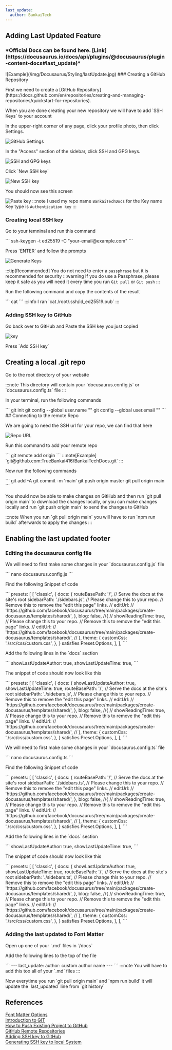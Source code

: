 ```yaml
---
last_update:
  author: BankaiTech
---
```


## Adding Last Updated Feature
<h3>*Official Docs can be found here. [Link](https://docusaurus.io/docs/api/plugins/@docusaurus/plugin-content-docs#last_update)*</h3>
![Example](/img/Docusaurus/Styling/lastUpdate.jpg)
### Creating a GitHub Repository
<p>First we need to create a [GitHub Repository](https://docs.github.com/en/repositories/creating-and-managing-repositories/quickstart-for-repositories).</p>
<p>When you are done creating your new repository we will have to add `SSH Keys` to your account</p>
<p>In the upper-right corner of any page, click your profile photo, then click Settings.</p>

![GitHub Settings](/img/Docusaurus/Styling/githubSettings.png)

<p>In the "Access" section of the sidebar, click SSH and GPG keys.</p>

![SSH and GPG keys](/img/Docusaurus/Styling/sshKeys.jpg)

<p>Click `New SSH key`</p>

![New SSH key](/img/Docusaurus/Styling/NewSSHkey.png)

<p>You should now see this screen</p>

![Paste key](/img/Docusaurus/Styling/addKey.jpg)
:::note
I used my repo name `BankaiTechDocs` for the Key name\
Key type is `Authentication key`
:::

### Creating local SSH key
<p>Go to your temninal and run this command</p>
```
ssh-keygen -t ed25519 -C "your-email@example.com"
```
<p>Press `ENTER` and follow the prompts</p>

![Generate Keys](/img/Docusaurus/Styling/generateKey.jpg)

:::tip[Recommended]
You do not need to enter a `passphrase` but it is recommended for security
:::warning
If you do use a Passphrase, please keep it safe as you will need it every time you run `Git pull` or `Git push`
:::

<p>Run the following command and copy the contents of the result</p>
```
cat <location of new ssh key>
```
:::info
I ran `cat /root/.ssh/id_ed25519.pub`
:::

### Adding SSH key to GitHub
<p>Go back over to GitHub and Paste the SSH key you just copied</p>

![key](/img/Docusaurus/Styling/key.jpg)

<p>Press `Add SSH key`</p>

## Creating a local .git repo
<p>Go to the root directory of your website</p>
:::note
This directory will contain your `docusaurus.config.js` or `docusaurus.config.ts` file
:::
<p>In your terminal, run the following commands</p>
```
git init
git config --global user.name "<USER_NAME>"
git config --global user.email "<USER_EMAIL>"
```
## Connecting to the remote Repo
<p>We are going to need the SSH url for your repo, we can find that here</p>

![Repo URL](/img/Docusaurus/Styling/sshUrl.jpg)

<p>Run this command to add your remote repo</p>
```
git remote add origin <SSh Repo URL>
```
:::note[Example]
`git@github.com:TrueBankai416/BankaiTechDocs.git`
:::

<p>Now run the following commands</p>
```
git add -A
git commit -m 'main'
git push  origin master
git pull origin main
```
<p>You should now be able to make changes on GitHub and then run `git pull origin main` to download the changes locally, or you can make changes locally and run `git push origin main` to send the changes to GitHub</p>
:::note
When you run `git pull origin main` you will have to run `npm run build` afterwards to apply the changes
:::

## Enabling the last updated footer
### Editing the docusaurus config file
<Tabs groupId="Java-Type">
  <TabItem value="js" label="Javascript">
    <p>We will need to first make some changes in your `docusaurus.config.js` file</p>
```
nano docusaurus.config.js
```
<p>Find the following Snippet of code</p>
```
  presets: [
    [
      'classic',
      {
        docs: {
          routeBasePath: '/', // Serve the docs at the site's root
          sidebarPath: './sidebars.js',
          // Please change this to your repo.
          // Remove this to remove the "edit this page" links.
        //  editUrl:
        //    'https://github.com/facebook/docusaurus/tree/main/packages/create-docusaurus/templates/shared/',
        },
        blog: false, //{
      //    showReadingTime: true,
          // Please change this to your repo.
          // Remove this to remove the "edit this page" links.
        //  editUrl:
        //    'https://github.com/facebook/docusaurus/tree/main/packages/create-docusaurus/templates/shared/',
       // },
        theme: {
          customCss: './src/css/custom.css',
        },
      } satisfies Preset.Options,
    ],
  ],
```
<p>Add the following lines in the `docs` section</p>
```
          showLastUpdateAuthor: true,
          showLastUpdateTime: true,
```
<p>The snippet of code should now look like this</p>
```
  presets: [
    [
      'classic',
      {
        docs: {
          showLastUpdateAuthor: true,
          showLastUpdateTime: true,
          routeBasePath: '/', // Serve the docs at the site's root
          sidebarPath: './sidebars.js',
          // Please change this to your repo.
          // Remove this to remove the "edit this page" links.
        //  editUrl:
        //    'https://github.com/facebook/docusaurus/tree/main/packages/create-docusaurus/templates/shared/',
        },
        blog: false, //{
      //    showReadingTime: true,
          // Please change this to your repo.
          // Remove this to remove the "edit this page" links.
        //  editUrl:
        //    'https://github.com/facebook/docusaurus/tree/main/packages/create-docusaurus/templates/shared/',
       // },
        theme: {
          customCss: './src/css/custom.css',
        },
      } satisfies Preset.Options,
    ],
  ],
```
  </TabItem>
  <TabItem value="ts" label="Typescript">
    <p>We will need to first make some changes in your `docusaurus.config.ts` file</p>
```
nano docusaurus.config.ts
```
<p>Find the following Snippet of code</p>
```
  presets: [
    [
      'classic',
      {
        docs: {
          routeBasePath: '/', // Serve the docs at the site's root
          sidebarPath: './sidebars.ts',
          // Please change this to your repo.
          // Remove this to remove the "edit this page" links.
        //  editUrl:
        //    'https://github.com/facebook/docusaurus/tree/main/packages/create-docusaurus/templates/shared/',
        },
        blog: false, //{
      //    showReadingTime: true,
          // Please change this to your repo.
          // Remove this to remove the "edit this page" links.
        //  editUrl:
        //    'https://github.com/facebook/docusaurus/tree/main/packages/create-docusaurus/templates/shared/',
       // },
        theme: {
          customCss: './src/css/custom.css',
        },
      } satisfies Preset.Options,
    ],
  ],
```
<p>Add the following lines in the `docs` section</p>
```
          showLastUpdateAuthor: true,
          showLastUpdateTime: true,
```
<p>The snippet of code should now look like this</p>
```
  presets: [
    [
      'classic',
      {
        docs: {
          showLastUpdateAuthor: true,
          showLastUpdateTime: true,
          routeBasePath: '/', // Serve the docs at the site's root
          sidebarPath: './sidebars.ts',
          // Please change this to your repo.
          // Remove this to remove the "edit this page" links.
        //  editUrl:
        //    'https://github.com/facebook/docusaurus/tree/main/packages/create-docusaurus/templates/shared/',
        },
        blog: false, //{
      //    showReadingTime: true,
          // Please change this to your repo.
          // Remove this to remove the "edit this page" links.
        //  editUrl:
        //    'https://github.com/facebook/docusaurus/tree/main/packages/create-docusaurus/templates/shared/',
       // },
        theme: {
          customCss: './src/css/custom.css',
        },
      } satisfies Preset.Options,
    ],
  ],
```
  </TabItem>
</Tabs>

### Adding the last updated to Font Matter
<p>Open up one of your `.md` files in `/docs`</p>
<p>Add the following lines to the top of the file</p>
```
---
last_update:
  author: custom author name
---
```
:::note
You will have to add this too all of your `.md` files
:::
<p>Now everytime you run `git pull origin main` and `npm run build` it will update the `last_updated` line from `git history`</p>

## References
[Font Matter Options](https://docusaurus.io/docs/api/plugins/@docusaurus/plugin-content-docs#markdown-front-matter)\
[Introduction to GIT](https://learn.microsoft.com/en-us/training/modules/intro-to-git/2-exercise-configure-git)\
[How to Push Existing Project to GitHub](https://www.digitalocean.com/community/tutorials/how-to-push-an-existing-project-to-github)\
[GitHub Remote Repositories](https://docs.github.com/en/get-started/getting-started-with-git/about-remote-repositories)\
[Adding SSH key to GitHub](https://docs.github.com/en/authentication/connecting-to-github-with-ssh/adding-a-new-ssh-key-to-your-github-account)\
[Generating SSH key to local System](https://docs.github.com/en/authentication/connecting-to-github-with-ssh/generating-a-new-ssh-key-and-adding-it-to-the-ssh-agent)
